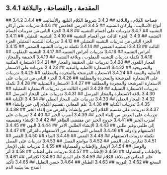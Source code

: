 ## 3.4.1 المقدمة ، والفصاحة ، والبلاغة
<YouTube videoId='3Ed0VXQwjng' opts={opts} />
## 3.4.2 فصاحة الكلام ، والبلاغة
<YouTube videoId='F9NGvImYfS0' opts={opts} />
## 3.4.3 شروط الكلام البليغ، والأساليب
<YouTube videoId='EQ7pdezVXDM' opts={opts} />
## 3.4.4 أنواع الأساليب ، وأركان التشبيه
<YouTube videoId='1msXPCr0gxk' opts={opts} />
## 3.4.5 الدرس الخامس
<YouTube videoId='CeAO1fQQyHg' opts={opts} />
## 3.4.6 تدريبات على أركان التشبيه
<YouTube videoId='PYyDW0Lhfpo' opts={opts} />
## 3.4.7  تمرينات على أقسام التشبيه
<YouTube videoId='Sb5eRei95sk' opts={opts} />
## 3.4.8 الجزء الثاني من تمرينات أقسام التشبيه
<YouTube videoId='XTdWhZzrW2c' opts={opts} />
## 3.4.9 الجزء الثالث من أقسام التشبيه
<YouTube videoId='7QvWNCaLq2U' opts={opts} />
## 3.4.10 التشبيه التمثيلي
<YouTube videoId='WjSX0IY3Bd0' opts={opts} />
## 3.4.11 الجزء الثاني من تدريبات التشبيه التمثيلي
<YouTube videoId='NEUBIYV2OnA' opts={opts} />
## 3.4.12 تدريبات التشبيه التمثيلي الجزء الثالث
<YouTube videoId='A1A6D0fRZK8' opts={opts} />
## 3.4.13 التشبيه الضمني
<YouTube videoId='18H7QY02viY' opts={opts} />
## 3.4.14 تكملة تدريبات التشبيه الضمني
<YouTube videoId='0MiUOGsOoAA' opts={opts} />
## 3.4.15 أغراض التشبيه
<YouTube videoId='MtRP5M-o1sQ' opts={opts} />
## 3.4.16 تدريبات أغراض التشبيه
<YouTube videoId='U3-nsNj4VCs' opts={opts} />
## 3.4.17 التشبيه المقلوب
<YouTube videoId='H6M_vrZtrOw' opts={opts} />
## 3.4.18 تكملة تدريبات التشبيه المقلوب ، وبلاغة التشبيه
<YouTube videoId='la8IOQlih3w' opts={opts} />
## 3.4.19 الحقيقة والمجاز، المجاز اللغوي
<YouTube videoId='2N-0FRUV7WM' opts={opts} />
## 3.4.20 تدريبات على الحقيقة والمجاز
<YouTube videoId='IsjlaOnB1p0' opts={opts} />
## 3.4.21 الاستعارة المكنية والتصريحية
<YouTube videoId='TK5vQj3UD7A' opts={opts} />
## 3.4.22 الاستعارة الأصلية والتبعية
<YouTube videoId='nRwrfsTOQZo' opts={opts} />
## 3.4.23 تدريبات على الاستعار الأصلية والتبعية
<YouTube videoId='0LXn_Na462A' opts={opts} />
## 3.4.24 الاستعارة المرشحة والمجردة والمطلقة
<YouTube videoId='E9tkzrE04zo' opts={opts} />
## 3.4.25 تدريبات على الاستعارة المرشحة والمجردة والمطلقة
<YouTube videoId='QQ6VEK6bWmE' opts={opts} />
## 3.4.26 الجزء الثاني من تدريبات على الاستعارة المرشحة والمجردة والمطلقة
<YouTube videoId='BzynV5a47cg' opts={opts} />
## 3.4.27 الاستعارة التمثيلية
<YouTube videoId='KbcRW7lIUAw' opts={opts} />
## 3.4.28 تكملة تدريبات الاستعارة التمثيلية
<YouTube videoId='yxhzAu_hGQg' opts={opts} />
## 3.4.29 الجزء الثالث من تدريبات الاستعارة التمثيلية
<YouTube videoId='69Ah5b3GAFg' opts={opts} />
## 3.4.30 بلاغة الاستعارة والمجاز المرسل
<YouTube videoId='CUp90hpChho' opts={opts} />
## 3.4.31 تدريبات على المجاز المرسل
<YouTube videoId='br9V63wgiF4' opts={opts} />
## 3.4.32 المجاز العقلي
<YouTube videoId='MspzG07-uWw' opts={opts} />
## 3.4.33 تدريبات على المجاز العقلي
<YouTube videoId='GmMeGLiOgnQ' opts={opts} />
## 3.4.34 الكناية
<YouTube videoId='IXZ2oZH_wto' opts={opts} />
## 3.4.35 تدريبات الكناية
<YouTube videoId='yhnM1B0_f5s' opts={opts} />
## 3.4.36 علم المعاني ،تقسيم الكلام إلى خبر وإنشاء
<YouTube videoId='r2vT3jI2b7o' opts={opts} />
## 3.4.37 تدريبات على تقسيم الكلام إلى خبر وإنشاء، والغرض من إلقاء الخبر
<YouTube videoId='nLriiBulttw' opts={opts} />
## 3.4.38 تدريبات على الغرض من إلقاء الخبر
<YouTube videoId='I4p5PYAGjI4' opts={opts} />
## 3.4.39 أضرب الخبر
<YouTube videoId='UhSkS0z1gg4' opts={opts} />
## 3.4.40 تمرينات على أضرب الخبر
<YouTube videoId='cymKjuPIaWI' opts={opts} />
## 3.4.41 خروج الخبر عن مقتضى الظاهر
<YouTube videoId='fIbQlK1YKZw' opts={opts} />
## 3.4.42 الإنشاء وتقسيمه إلى طلبي وغير طلبي
<YouTube videoId='hPIXREU3oFs' opts={opts} />
## 3.4.43 الإنشاء الطلبي الأمر
<YouTube videoId='UvCVJXWpzi0' opts={opts} />
## 3.4.44 النهي
<YouTube videoId='_rNY5yeOnYk' opts={opts} />
## 3.4.45 الاستفهام وأدواته
<YouTube videoId='MkRcmnPlxm0' opts={opts} />
## 3.4.46 المعاني التي تستفاد من الاستفهام بالقرائن
<YouTube videoId='rvuMO57dtvg' opts={opts} />
## 3.4.47 تكملة تدريبات الاستفهام
<YouTube videoId='DiRHIbB-Bb0' opts={opts} />
## 3.4.48 التمني
<YouTube videoId='C7huNsByhTY' opts={opts} />
## 3.4.49 النداء
<YouTube videoId='PXIzUdr3O1c' opts={opts} />
## 3.4.50 القصر
<YouTube videoId='fDd4mJav9U8' opts={opts} />
## 3.4.51 تمارين على القصر
<YouTube videoId='eZP7n-QKQwU' opts={opts} />
## 3.4.52 مواضع الفصل
<YouTube videoId='rcA3o95_Qqk' opts={opts} />
## 3.4.53 تدريبات على الفصل والوصل
<YouTube videoId='9gIQTd65qgc' opts={opts} />
## 3.4.54 الإيجاز والإطناب والمساواة
<YouTube videoId='r0waW2nY3oM' opts={opts} />
## 3.4.55 تدريبات على الإيجاز والإطناب والمساواة
<YouTube videoId='IOZrtVxiNBA' opts={opts} />
## 3.4.56 الإطناب
<YouTube videoId='XTiKxs3msB4' opts={opts} />
## 3.4.57 تدريبات على أطناب
<YouTube videoId='ujABl88zKXE' opts={opts} />
## 3.4.58 أثر علم المعاني في بلاغة الكلام
<YouTube videoId='MKIYzsvo8W8' opts={opts} />
## 3.4.59 علم البديع
<YouTube videoId='NssleFq-6UA' opts={opts} />
## 3.4.60 الاقتباس
<YouTube videoId='ii8aU0p1g9w' opts={opts} />
## 3.4.61 السجع
<YouTube videoId='M3IdBZuRuuY' opts={opts} />
## 3.4.62 التورية
<YouTube videoId='Eh2pl3lCcHY' opts={opts} />
## 3.4.63 الطباق
<YouTube videoId='8hwjDwZhGOs' opts={opts} />
## 3.4.64 حسن التعليل
<YouTube videoId='4ZuwWupAjNc' opts={opts} />
## 3.4.65 تأكيد المدح بما يشبه الذم
<YouTube videoId='UCGCHDyAvp0' opts={opts} />

